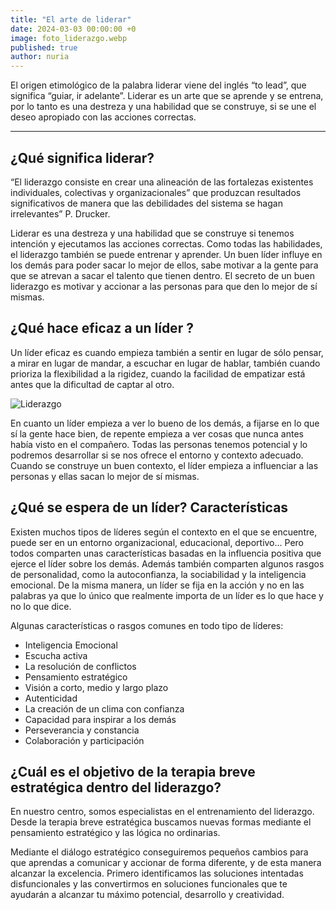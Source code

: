 ```yaml
---
title: "El arte de liderar"
date: 2024-03-03 00:00:00 +0
image: foto_liderazgo.webp
published: true
author: nuria
---
```


El origen etimológico de la palabra liderar viene del inglés “to lead”, que significa “guiar, ir adelante”. Liderar es un arte que se aprende y se entrena, por lo tanto es una destreza y una habilidad que se construye, si se une el deseo apropiado con las acciones correctas. 

---

## ¿Qué significa liderar?

“El liderazgo consiste en crear una alineación de las fortalezas existentes individuales, colectivas y organizacionales” que produzcan resultados significativos de manera que las debilidades del sistema se hagan irrelevantes” P. Drucker.

Liderar es una destreza y una habilidad que se construye si tenemos intención y ejecutamos las acciones correctas. Como todas las habilidades, el liderazgo también se puede entrenar y aprender. Un buen líder influye en los demás para poder sacar lo mejor de ellos, sabe motivar a la gente para que se atrevan a sacar el talento que tienen dentro. El secreto  de un buen liderazgo es motivar y accionar a las personas para que den lo mejor de sí mismas. 


## ¿Qué hace eficaz a un líder ?

Un líder eficaz es cuando empieza también a sentir en lugar de sólo pensar, a mirar en lugar de mandar, a escuchar en lugar de hablar, también cuando prioriza la flexibilidad a la rigidez, cuando la facilidad de empatizar está antes que la dificultad de captar al otro. 

![Liderazgo](foto_liderazgo_2.webp)


En cuanto un líder empieza a ver lo bueno de los demás, a fijarse en lo que sí la gente hace bien, de repente empieza a ver cosas que nunca antes había visto en el compañero. Todas las personas tenemos potencial y lo podremos desarrollar si se nos ofrece el entorno y contexto adecuado. Cuando se construye un buen contexto, el líder empieza a influenciar a las personas y ellas sacan lo mejor de sí mismas.

## ¿Qué se espera de un líder? Características 

Existen muchos tipos de líderes según el contexto en el que se encuentre, puede ser en un entorno organizacional, educacional, deportivo… Pero todos comparten unas características basadas en la influencia positiva que ejerce el líder sobre los demás. Además también comparten algunos rasgos de personalidad, como la autoconfianza, la sociabilidad y la inteligencia emocional. De la misma manera, un líder se fija en la acción y no en las palabras ya que lo único que realmente importa de un líder es lo que hace y no lo que dice.

Algunas características o rasgos comunes en todo tipo de líderes: 

- Inteligencia Emocional
- Escucha activa
- La resolución de conflictos
- Pensamiento estratégico
- Visión a corto, medio y largo plazo
- Autenticidad
- La creación de un clima con confianza
- Capacidad para inspirar a los demás
- Perseverancia y constancia
- Colaboración y participación

## ¿Cuál es el objetivo de la terapia breve estratégica dentro del liderazgo?

En nuestro centro, somos especialistas en el entrenamiento del liderazgo. Desde la terapia breve estratégica buscamos nuevas formas mediante el pensamiento estratégico y las lógica no ordinarias. 

Mediante el diálogo estratégico conseguiremos pequeños cambios para que aprendas a comunicar y accionar de forma diferente, y de esta manera alcanzar la excelencia. Primero identificamos las soluciones intentadas disfuncionales y las convertirmos en soluciones funcionales que te ayudarán a alcanzar tu máximo potencial, desarrollo y creatividad. 
